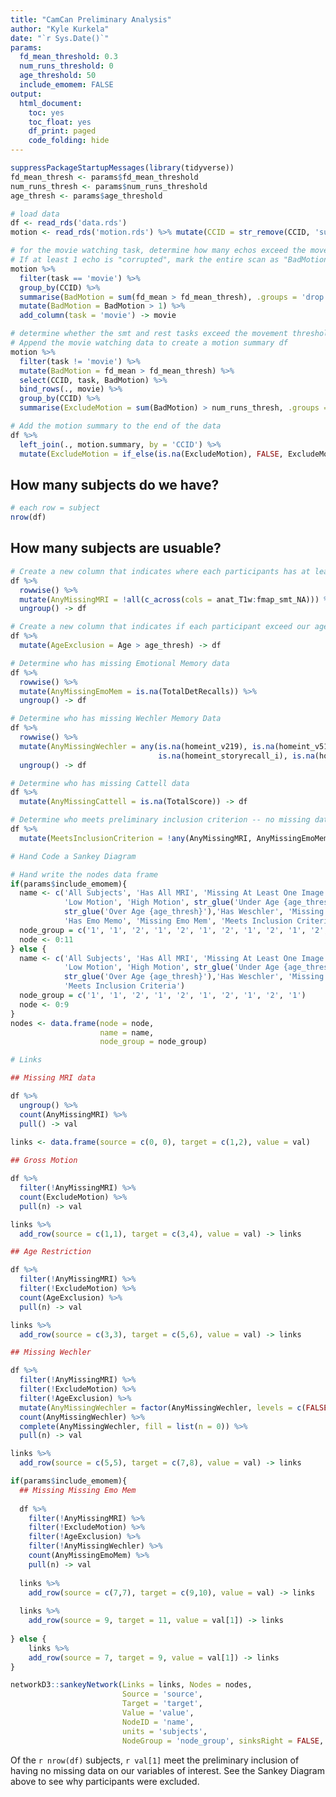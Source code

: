 ```yaml
---
title: "CamCan Preliminary Analysis"
author: "Kyle Kurkela"
date: "`r Sys.Date()`"
params:
  fd_mean_threshold: 0.3
  num_runs_threshold: 0
  age_threshold: 50
  include_emomem: FALSE
output:
  html_document: 
    toc: yes
    toc_float: yes
    df_print: paged
    code_folding: hide
---
```


```r
suppressPackageStartupMessages(library(tidyverse))
fd_mean_thresh <- params$fd_mean_threshold
num_runs_thresh <- params$num_runs_threshold
age_thresh <- params$age_threshold
```

```r
# load data
df <- read_rds('data.rds')
motion <- read_rds('motion.rds') %>% mutate(CCID = str_remove(CCID, 'sub-'))

# for the movie watching task, determine how many echos exceed the movement threshold
# If at least 1 echo is "corrupted", mark the entire scan as "BadMotion"
motion %>% 
  filter(task == 'movie') %>%
  group_by(CCID) %>%
  summarise(BadMotion = sum(fd_mean > fd_mean_thresh), .groups = 'drop') %>%
  mutate(BadMotion = BadMotion > 1) %>%
  add_column(task = 'movie') -> movie

# determine whether the smt and rest tasks exceed the movement threshold.
# Append the movie watching data to create a motion summary df
motion %>%
  filter(task != 'movie') %>%
  mutate(BadMotion = fd_mean > fd_mean_thresh) %>%
  select(CCID, task, BadMotion) %>%
  bind_rows(., movie) %>%
  group_by(CCID) %>%
  summarise(ExcludeMotion = sum(BadMotion) > num_runs_thresh, .groups = 'drop') -> motion.summary

# Add the motion summary to the end of the data
df %>% 
  left_join(., motion.summary, by = 'CCID') %>%
  mutate(ExcludeMotion = if_else(is.na(ExcludeMotion), FALSE, ExcludeMotion)) -> df
```

## How many subjects do we have?

```r
# each row = subject
nrow(df)
```
## How many subjects are usuable?

```r
# Create a new column that indicates where each participants has at least one missing scan
df %>% 
  rowwise() %>% 
  mutate(AnyMissingMRI = !all(c_across(cols = anat_T1w:fmap_smt_NA))) %>% 
  ungroup() -> df

# Create a new column that indicates if each participant exceed our age threshold
df %>%
  mutate(AgeExclusion = Age > age_thresh) -> df

# Determine who has missing Emotional Memory data
df %>%
  rowwise() %>%
  mutate(AnyMissingEmoMem = is.na(TotalDetRecalls)) %>%
  ungroup() -> df

# Determine who has missing Wechler Memory Data
df %>%
  rowwise() %>%
  mutate(AnyMissingWechler = any(is.na(homeint_v219), is.na(homeint_v515), 
                                 is.na(homeint_storyrecall_i), is.na(homeint_storyrecall_d))) %>%
  ungroup() -> df

# Determine who has missing Cattell data
df %>%
  mutate(AnyMissingCattell = is.na(TotalScore)) -> df

# Determine who meets preliminary inclusion criterion -- no missing data
df %>%
  mutate(MeetsInclusionCriterion = !any(AnyMissingMRI, AnyMissingEmoMem, AgeExclusion, ExcludeMotion)) -> df
```

```r
# Hand Code a Sankey Diagram

# Hand write the nodes data frame
if(params$include_emomem){
  name <- c('All Subjects', 'Has All MRI', 'Missing At Least One Image', 
            'Low Motion', 'High Motion', str_glue('Under Age {age_thresh}'), 
            str_glue('Over Age {age_thresh}'),'Has Weschler', 'Missing Weschler',
            'Has Emo Memo', 'Missing Emo Mem', 'Meets Inclusion Criteria')
  node_group = c('1', '1', '2', '1', '2', '1', '2', '1', '2', '1', '2', '1')
  node <- 0:11
} else {
  name <- c('All Subjects', 'Has All MRI', 'Missing At Least One Image', 
            'Low Motion', 'High Motion', str_glue('Under Age {age_thresh}'), 
            str_glue('Over Age {age_thresh}'),'Has Weschler', 'Missing Weschler',
            'Meets Inclusion Criteria')
  node_group = c('1', '1', '2', '1', '2', '1', '2', '1', '2', '1')
  node <- 0:9
}
nodes <- data.frame(node = node, 
                    name = name,
                    node_group = node_group)

# Links

## Missing MRI data

df %>% 
  ungroup() %>% 
  count(AnyMissingMRI) %>%
  pull() -> val
  
links <- data.frame(source = c(0, 0), target = c(1,2), value = val)

## Gross Motion

df %>%
  filter(!AnyMissingMRI) %>%
  count(ExcludeMotion) %>%
  pull(n) -> val

links %>%
  add_row(source = c(1,1), target = c(3,4), value = val) -> links

## Age Restriction

df %>%
  filter(!AnyMissingMRI) %>%
  filter(!ExcludeMotion) %>%
  count(AgeExclusion) %>%
  pull(n) -> val

links %>%
  add_row(source = c(3,3), target = c(5,6), value = val) -> links

## Missing Wechler

df %>%
  filter(!AnyMissingMRI) %>%
  filter(!ExcludeMotion) %>%
  filter(!AgeExclusion) %>%
  mutate(AnyMissingWechler = factor(AnyMissingWechler, levels = c(FALSE, TRUE), labels = c(FALSE, TRUE))) %>% 
  count(AnyMissingWechler) %>%
  complete(AnyMissingWechler, fill = list(n = 0)) %>%
  pull(n) -> val

links %>%
  add_row(source = c(5,5), target = c(7,8), value = val) -> links

if(params$include_emomem){
  ## Missing Missing Emo Mem
  
  df %>%
    filter(!AnyMissingMRI) %>%
    filter(!ExcludeMotion) %>%
    filter(!AgeExclusion) %>%
    filter(!AnyMissingWechler) %>%
    count(AnyMissingEmoMem) %>%
    pull(n) -> val
  
  links %>%
    add_row(source = c(7,7), target = c(9,10), value = val) -> links
  
  links %>%
    add_row(source = 9, target = 11, value = val[1]) -> links
  
} else {
    links %>%
    add_row(source = 7, target = 9, value = val[1]) -> links
}

networkD3::sankeyNetwork(Links = links, Nodes = nodes, 
                         Source = 'source', 
                         Target = 'target', 
                         Value = 'value', 
                         NodeID = 'name', 
                         units = 'subjects', 
                         NodeGroup = 'node_group', sinksRight = FALSE, fontSize = 12)
```

Of the `r nrow(df)` subjects, `r val[1]` meet the preliminary inclusion of having no missing data on our variables of interest. See the Sankey Diagram above to see why participants were excluded.  